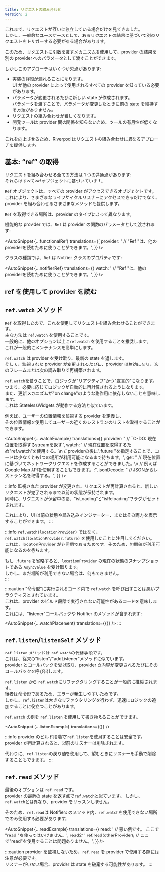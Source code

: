 ```yaml
---
title: リクエストの組み合わせ
version: 2
---
```



これまで、リクエストが互いに独立している場合だけを見てきました。  
しかし、一般的なユースケースとして、あるリクエストの結果に基づいて別のリクエストをトリガーする必要がある場合があります。

このため、[リクエストに引数を渡す](/docs/essentials/passing_args)メカニズムを使用して、provider の結果を別の provider へのパラメータとして渡すことができます。

しかしこのアプローチはいくつか欠点があります:

- 実装の詳細が漏れることになります。  
  UI が他の provider によって使用されるすべての provider を知っている必要があります。
- パラメータが変更されるたびに新しい state が作成されます。  
  パラメータを渡すことで、パラメータが変更したときに前の state を維持する方法がありません。
- リクエストの組み合わせが難しくなります。
- 開発ツールは provider 間の関係を知らないため、ツールの有用性が低くなります。

これを向上させるため、Riverpod はリクエストの組み合わせに異なるアプローチを提供します。

## 基本: “ref” の取得

リクエストを組み合わせる全ての方法は 1 つの共通点があります:  
それらはすべて`Ref`オブジェクトに基づいています。

`Ref` オブジェクトは、すべての provider がアクセスできるオブジェクトです。  
これにより、さまざまなライフサイクルリスナーにアクセスできるだけでなく、provider を組み合わせるさまざまなメソッドも提供します。

`Ref` を取得できる場所は、provider のタイプによって異なります。

機能的な provider では、`Ref` は provider の関数のパラメータとして渡されます:

<AutoSnippet
  {...functionalRef}
  translations={{
    provider: '  // "Ref "は、他のproviderを読むために使うことができます。',
  }}
/>

クラスの種類では、`Ref` は Notifier クラスのプロパティです:

<AutoSnippet
  {...notifierRef}
  translations={{
    watch: '    //  "Ref "は、他のproviderを読むために使うことができます。',
  }}
/>

## ref を使用して provider を読む

## `ref.watch` メソッド

`Ref` を取得したので、これを使用してリクエストを組み合わせることができます。  
主な方法は `ref.watch` を使用することです。  
一般的に、他のオプション以上に`ref.watch` を使用することを推奨します,  
これが一般的にメンテナンスを簡単にします。

`ref.watch` は provider を受け取り、最新の state を返します。  
そして、監視された provider が変更されるたびに、provider は無効になり、次のフレームまたは次の読み取りで再構築されます。

`ref.watch`を使うことで、ロジックが"リアクティブ"かつ"宣言的"になります。  
つまり、必要に応じてロジックが自動的に再計算されるようになります。  
また、更新メカニズムが"on change"のような副作用に依存しないことを意味します。  
これは StatelessWidgets が動作する方法と似ています。

例えば、ユーザーの位置情報を監視する provider を定義し、  
その位置情報を使用してユーザーの近くのレストランのリストを取得することができます。

<AutoSnippet
  {...watchExample}
  translations={{
    provider: "  // TO-DO: 現在位置を取得するstreamを返す",
    watch:
      '  // 現在位置を取得するため"ref.watch"を使用する。\n  // providerの後に".future "を指定することで、コードは少なくとも1つの場所が利用可能になるまで待ちます。',
    get: "  // 現在位置に基づいてネットワークリクエストを作成することができました。\n  // 例えばGoogle Map APIを使用することもできます。:",
    jsonDecode: "  // JSONからレストラン名を取得する。",
  }}
/>

:::info
監視された provider が変更され、リクエストが再計算されると、新しいリクエストが完了されるまで以前の状態が保持されます。  
同時に、リクエストが保留中の間、"isLoading"と"isReloading"フラグがセットされます。

これにより、UI は前の状態や読み込みインジケーター、またはその両方を表示することができます。
:::

:::info
`ref.watch(locationProvider)` ではなく、`ref.watch(locationProvider.future)` を使用したことに注目してください。  
これは、locationProvider が非同期であるためです。そのため、初期値が利用可能になるのを待ちます。

もし `.future` を省略すると、`locationProvider` の現在の状態のスナップショットである `AsyncValue` を受け取ります。  
しかし、まだ場所が利用できない場合は、何もできません。  
:::

:::caution
"命令型"に実行されるコード内で `ref.watch` を呼び出すことは悪いプラクティスとされています。  
これは、provider のビルド段階で実行されない可能性があるコードを意味します。  
これには、"listener"コールバックや Notifier のメソッドが含まれます:

<AutoSnippet {...watchPlacement} translations={{}} />
:::

## `ref.listen`/`listenSelf` メソッド

`ref.listen` メソッドは `ref.watch`の代替手段です。  
これは、従来の"listen"/"addListener"メソッドに似ています。  
provider とコールバックを受け取り、provider の内容が変更されるたびにそのコールバックを呼び出します。

`ref.listen` から `ref.watch`にリファクタリングすることが一般的に推奨されます。  
後者は命令形であるため、エラーが発生しやすいためです。  
しかし、`ref.listen`は大きなリファクタリングを行わず、迅速にロジックの追加することに役立つことがあります。

`ref.watch` の例を `ref.listen` を使用して書き換えることができます。

<AutoSnippet {...listenExample} translations={{}} />

:::info
provider のビルド段階で'`ref.listen`を使用することは安全です。  
provider が再計算されると、以前のリスナーは削除されます。

代わりに、`ref.listen`の戻り値を使用して、望むときにリスナーを手動で削除することもできます。
:::

## `ref.read` メソッド

最後のオプションは `ref.read` です。  
provider の最新の state を返す点で`ref.watch`と似ています。
しかし、`ref.watch`とは異なり、provider をリッスンしません。

そのため、`ref.read`は Notifiers のメソッド内、`ref.watch`を使用できない場所でのみ使用する必要があります。

<AutoSnippet
  {...readExample}
  translations={{
    read: '    // 悪い例です。 ここで "read "を使ってはいけません。',
    read2:
      '    ref.read(otherProvider); // ここで"read"を使用することは問題ありません。',
  }}
/>

:::caution
provider を監視しないため、`ref.read` を provider で使用する際には注意が必要です。  
リスナーがいない場合、provider は state を破棄する可能性があります。
:::
